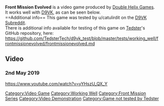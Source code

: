 <strong>Front Mission Evolved</strong> is a video game produced by [[Double Helix Games]].
<br />
It works well with [[D9VK]], as can be seen below.
<br />
==Additional info==
This game was tested by u/catulirdit on the [[D9VK Subreddit]].
<br />
There is additional info available for testing of this game on [[User:Tedster|Tedster]]'s GitHub repository, here:
<br />
https://github.com/TedsterTech/d9vk_test/blob/master/tests/working_well/frontmissionevolved/frontmissionevolved.md
==Video==
===2nd May 2019===
<youtube>https://www.youtube.com/watch?v=yYHszU_QX_Y</youtube>

[[Category:Video Game]]
[[Category:Working Well]]
[[Category:Front Mission Series]]
[[Category:Video Demonstration]]
[[Category:Game not tested by Tedster]]
